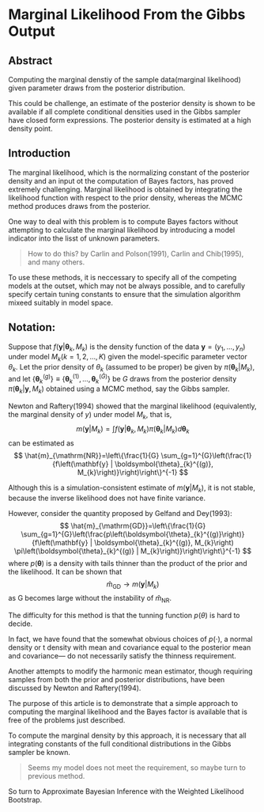 # Marginal Likelihood From the Gibbs Output

## Abstract
Computing the marginal denstiy of the sample data(marginal likelihood) given parameter draws from the posterior distribution.

This could be challenge, an estimate of the posterior density is shown to be available if all complete conditional densities used in the Gibbs sampler have closed form expressions. The posterior density is estimated at a high density point.

## Introduction

The marginal likelihood, which is the normalizing constant of the posterior density and an input ot the computation of Bayes factors, has proved extremely challenging. Marginal likelihood is obtained by integrating the likelihood function with respect to the prior density, whereas the MCMC method produces draws from the posterior.

One way to deal with this problem is to compute Bayes factors without attempting to calculate the marginal likelihood by introducing a model indicator into the lisst of unknown parameters.

> How to do this? by Carlin and Polson(1991), Carlin and Chib(1995), and many others.

To use these methods, it is neccessary to specify all of the competing models at the outset, which may not be always possible, and to carefully specify certain tuning constants to ensure that the simulation algorithm mixeed suitably in model space.

## Notation:

Suppose that $f\left(\mathbf{y} | \boldsymbol{\theta}_{k}, M_{k}\right)$ is the density function of the data $\mathbf{y}=\left(y_{1}, \dots, y_{n}\right)$ under model $M_{k}(k=1,2, \ldots, K)$ given the model-specific parameter vector $\theta_k$. Let the prior density of $\theta_k$ (assumed to be proper) be given by $\pi\left(\boldsymbol{\theta}_{k} | M_{k}\right)$, and let $\left\{\boldsymbol{\theta}_{k}^{(g)}\right\} \equiv\left\{\boldsymbol{\theta}_{k}^{(1)}, \ldots, \boldsymbol{\theta}_{k}^{(\hat{G})}\right\}$ be $G$ draws from the posterior density $\pi\left(\boldsymbol{\theta}_{k} | \mathbf{y}, M_{k}\right)$ obtained using a MCMC method, say the Gibbs sampler.

Newton and Raftery(1994) showed that the marginal likelihood (equivalently, the marginal density of $y$) under model $M_k$, that is, 
$$
m\left(\mathbf{y} | M_{k}\right)=\int f\left(\mathbf{y} | \boldsymbol{\theta}_{k}, M_{k}\right) \pi\left(\boldsymbol{\theta}_{k} | M_{k}\right) d \boldsymbol{\theta}_{k}
$$
can be estimated as
$$
\hat{m}_{\mathrm{NR}}=\left\{\frac{1}{G} \sum_{g=1}^{G}\left(\frac{1}{f\left(\mathbf{y} | \boldsymbol{\theta}_{k}^{(g)}, M_{k}\right)}\right)\right\}^{-1}
$$

Although this is a simulation-consistent estimate of $m\left(\mathbf{y} | M_{k}\right)$, it is not stable, because the inverse likelihood does not have finite variance. 

However, consider the quantity proposed by Gelfand and Dey(1993):
$$
\hat{m}_{\mathrm{GD}}=\left\{\frac{1}{G} \sum_{g=1}^{G}\left(\frac{p\left(\boldsymbol{\theta}_{k}^{(g)}\right)}{f\left(\mathbf{y} | \boldsymbol{\theta}_{k}^{(g)}, M_{k}\right) \pi\left(\boldsymbol{\theta}_{k}^{(g)} | M_{k}\right)}\right)\right\}^{-1}
$$
where $p(\boldsymbol{\theta})$ is a density with tails thinner than the product of the prior and the likelihood.
It can be shown that
$$
\hat{m}_{\mathrm{GD}} \rightarrow m\left(\mathbf{y} | M_{k}\right)
$$
as G becomes large without the instability of $\hat{m}_{\mathrm{NR}}$.

The difficulty for this method is that the tunning function $p(\theta)$ is hard to decide.

In fact, we have found that the somewhat obvious choices of $p(\cdot)$, a normal density or t density with mean and covariance equal to the posterior mean and covariance--- do not necessarily satisfy the thinness requirement. 


Another attempts to modify the harmonic mean estimator, though requiring samples from both the prior and posterior distributions, have been discussed by Newton and Raftery(1994).

The purpose of this article is to demonstrate that a simple approach to computing the marginal likelihood and the Bayes factor is available that is free of the problems just described.

To compute the marginal density by this approach, it is necessary that all integrating constants of the full conditional distributions in the Gibbs sampler be known.

> Seems my model does not meet the requirement, so maybe turn to previous method.

So turn to Approximate Bayesian Inference with the Weighted Likelihood Bootstrap.
















 